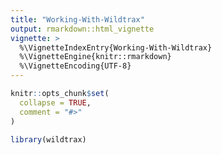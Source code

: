 ```yaml
---
title: "Working-With-Wildtrax"
output: rmarkdown::html_vignette
vignette: >
  %\VignetteIndexEntry{Working-With-Wildtrax}
  %\VignetteEngine{knitr::rmarkdown}
  %\VignetteEncoding{UTF-8}
---
```


```r
knitr::opts_chunk$set(
  collapse = TRUE,
  comment = "#>"
)
```

```r
library(wildtrax)
```
